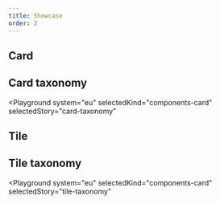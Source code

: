 ```yaml
---
title: Showcase
order: 2
---
```



## Card

<Playground system="eu" selectedKind="components-card" selectedStory="card">
  <Html markup={card} />
</Playground>

## Card taxonomy

<Playground
  system="eu"
  selectedKind="components-card"
  selectedStory="card-taxonomy"
>
  <Html markup={cardTaxonomy} />
</Playground>

## Tile

<Playground system="eu" selectedKind="components-card" selectedStory="tile">
  <Html markup={tile} />
</Playground>

## Tile taxonomy

<Playground
  system="eu"
  selectedKind="components-card"
  selectedStory="tile-taxonomy"
>
  <Html markup={tileTaxonomy} />
</Playground>
